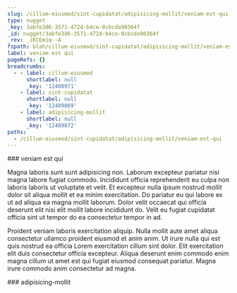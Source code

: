 ```yaml
---
slug: /cillum-eiusmod/sint-cupidatat/adipisicing-mollit/veniam-est-qui
type: nugget
_key: 3abfe3d6-3571-472d-b4ce-0cbcda90364f
_id: nugget/3abfe3d6-3571-472d-b4ce-0cbcda90364f
_rev: _iKCEm1q--A
fspath: blah/cillum-eiusmod/sint-cupidatat/adipisicing-mollit/veniam-est-qui.md
label: veniam est qui
pageRefs: {}
breadcrumbs:
  - - label: cillum-eiusmod
      shortlabel: null
      _key: '12408971'
    - label: sint-cupidatat
      shortlabel: null
      _key: '12409869'
    - label: adipisicing-mollit
      shortlabel: null
      _key: '12409872'
paths:
  - /cillum-eiusmod/sint-cupidatat/adipisicing-mollit/veniam-est-qui
---
```


<NuggetArea>
<Nugget slug="/cillum-eiusmod/sint-cupidatat/adipisicing-mollit/veniam-est-qui" type="nugget" _key="3abfe3d6-3571-472d-b4ce-0cbcda90364f" _id="nugget/3abfe3d6-3571-472d-b4ce-0cbcda90364f" _rev="_iKCEm1q--A" fspath="blah/cillum-eiusmod/sint-cupidatat/adipisicing-mollit/veniam-est-qui.md" label="veniam est qui" paths="/cillum-eiusmod/sint-cupidatat/adipisicing-mollit/veniam-est-qui">
<NuggetBody>
### veniam est qui

Magna laboris sunt sunt adipisicing non. Laborum excepteur pariatur nisi magna labore fugiat commodo. Incididunt officia reprehenderit eu culpa non laboris laboris ut voluptate et velit. Et excepteur nulla ipsum nostrud mollit dolor sit aliqua mollit et ea minim exercitation. Do pariatur eu qui labore ex ut ad aliqua ea magna mollit laborum. Dolor velit occaecat qui officia deserunt elit nisi elit mollit labore incididunt do. Velit eu fugiat cupidatat officia sint ut tempor do ea consectetur tempor in ad.

Proident veniam laboris exercitation aliquip. Nulla mollit aute amet aliqua consectetur ullamco proident eiusmod et anim anim. Ut irure nulla qui est quis nostrud ea officia Lorem exercitation cillum sint dolor. Elit exercitation elit duis consectetur officia excepteur. Aliqua deserunt enim commodo enim magna cillum ut amet est qui fugiat eiusmod consequat pariatur. Magna irure commodo anim consectetur ad magna.

</NuggetBody>
<Breadcrumbs>
<Crumbs>
<Crumb _key="12408971" label="cillum-eiusmod" /><Crumb _key="12409869" label="sint-cupidatat" /><Crumb _key="12409872" label="adipisicing-mollit" />
</Crumbs>
</Breadcrumbs>
</Nugget>

<NuggetsInbound>
</NuggetsInbound>
<NuggetsOutbound>
</NuggetsOutbound>
</NuggetArea>
<PassagesInbound>
<Passage direction="inbound" type="passage" _key="12409872" _id="passage/12409872" _rev="_iKCEm1q---" label="adipisicing-mollit" passage="adipisicing-mollit" fspath="blah/cillum-eiusmod/sint-cupidatat/adipisicing-mollit" paths="/cillum-eiusmod/sint-cupidatat/adipisicing-mollit" slug="/cillum-eiusmod/sint-cupidatat/adipisicing-mollit">
<NuggetBody>
### adipisicing-mollit

</NuggetBody>
<Breadcrumbs>
<Crumbs>
<Crumb _key="12408971" label="cillum-eiusmod" /><Crumb _key="12409869" label="sint-cupidatat" />
</Crumbs>
</Breadcrumbs>
</Passage>

</PassagesInbound>
<PassagesOutbound>
</PassagesOutbound>